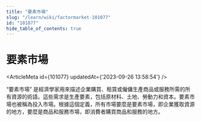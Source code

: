 ```yaml
---
title: "要素市場"
slug: "/learn/wiki/factormarket-101077"
id: "101077"
hide_table_of_contents: true
---
```



# 要素市場

<ArticleMeta id={101077} updatedAt={'2023-09-26 13:58:54'} />
<div className='border-solid border-b border-t-0 my-4 border-[var(--ifm-color-gray-300)]' />

“要素市場” 是經濟學家用來描述企業購買、租賃或僱傭生產商品或服務所需的所有資源的術語。這些需求是生產要素，包括原材料、土地、勞動力和資本。要素市場也被稱為投入市場。根據這個定義，所有市場要麼是要素市場，即企業獲取資源的地方，要麼是商品和服務市場，即消費者購買商品和服務的地方。
